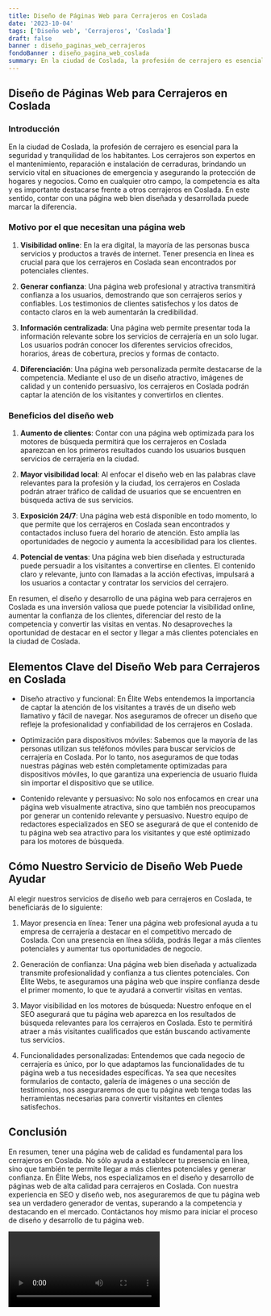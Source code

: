 ```yaml
---
title: Diseño de Páginas Web para Cerrajeros en Coslada
date: '2023-10-04'
tags: ['Diseño web', 'Cerrajeros', 'Coslada']
draft: false
banner : diseño_paginas_web_cerrajeros
fondoBanner : diseño_pagina_web_coslada
summary: En la ciudad de Coslada, la profesión de cerrajero es esencial para la seguridad y tranquilidad de los habitantes. Los cerrajeros son expertos en el mantenimiento, reparación e instalación de cerraduras, brindando un servicio vital en situaciones de emergencia y asegurando la protección de hogares y negocios. Como en cualquier otro campo, la competencia es alta y es importante destacarse frente a otros cerrajeros en Coslada. En este sentido, contar con una página web bien diseñada y desarrollada puede marcar la diferencia.
---
```


## Diseño de Páginas Web para Cerrajeros en Coslada

### Introducción

En la ciudad de Coslada, la profesión de cerrajero es esencial para la seguridad y tranquilidad de los habitantes. Los cerrajeros son expertos en el mantenimiento, reparación e instalación de cerraduras, brindando un servicio vital en situaciones de emergencia y asegurando la protección de hogares y negocios. Como en cualquier otro campo, la competencia es alta y es importante destacarse frente a otros cerrajeros en Coslada. En este sentido, contar con una página web bien diseñada y desarrollada puede marcar la diferencia.

### Motivo por el que necesitan una página web

1. **Visibilidad online**: En la era digital, la mayoría de las personas busca servicios y productos a través de internet. Tener presencia en línea es crucial para que los cerrajeros en Coslada sean encontrados por potenciales clientes.

2. **Generar confianza**: Una página web profesional y atractiva transmitirá confianza a los usuarios, demostrando que son cerrajeros serios y confiables. Los testimonios de clientes satisfechos y los datos de contacto claros en la web aumentarán la credibilidad.

3. **Información centralizada**: Una página web permite presentar toda la información relevante sobre los servicios de cerrajería en un solo lugar. Los usuarios podrán conocer los diferentes servicios ofrecidos, horarios, áreas de cobertura, precios y formas de contacto.

4. **Diferenciación**: Una página web personalizada permite destacarse de la competencia. Mediante el uso de un diseño atractivo, imágenes de calidad y un contenido persuasivo, los cerrajeros en Coslada podrán captar la atención de los visitantes y convertirlos en clientes.

### Beneficios del diseño web

1. **Aumento de clientes**: Contar con una página web optimizada para los motores de búsqueda permitirá que los cerrajeros en Coslada aparezcan en los primeros resultados cuando los usuarios busquen servicios de cerrajería en la ciudad.

2. **Mayor visibilidad local**: Al enfocar el diseño web en las palabras clave relevantes para la profesión y la ciudad, los cerrajeros en Coslada podrán atraer tráfico de calidad de usuarios que se encuentren en búsqueda activa de sus servicios.

3. **Exposición 24/7**: Una página web está disponible en todo momento, lo que permite que los cerrajeros en Coslada sean encontrados y contactados incluso fuera del horario de atención. Esto amplía las oportunidades de negocio y aumenta la accesibilidad para los clientes.

4. **Potencial de ventas**: Una página web bien diseñada y estructurada puede persuadir a los visitantes a convertirse en clientes. El contenido claro y relevante, junto con llamadas a la acción efectivas, impulsará a los usuarios a contactar y contratar los servicios del cerrajero.

En resumen, el diseño y desarrollo de una página web para cerrajeros en Coslada es una inversión valiosa que puede potenciar la visibilidad online, aumentar la confianza de los clientes, diferenciar del resto de la competencia y convertir las visitas en ventas. No desaproveches la oportunidad de destacar en el sector y llegar a más clientes potenciales en la ciudad de Coslada.

<GifSeo />

<Cta />

## Elementos Clave del Diseño Web para Cerrajeros en Coslada

- Diseño atractivo y funcional: En Élite Webs entendemos la importancia de captar la atención de los visitantes a través de un diseño web llamativo y fácil de navegar. Nos aseguramos de ofrecer un diseño que refleje la profesionalidad y confiabilidad de los cerrajeros en Coslada.

- Optimización para dispositivos móviles: Sabemos que la mayoría de las personas utilizan sus teléfonos móviles para buscar servicios de cerrajería en Coslada. Por lo tanto, nos aseguramos de que todas nuestras páginas web estén completamente optimizadas para dispositivos móviles, lo que garantiza una experiencia de usuario fluida sin importar el dispositivo que se utilice.

- Contenido relevante y persuasivo: No solo nos enfocamos en crear una página web visualmente atractiva, sino que también nos preocupamos por generar un contenido relevante y persuasivo. Nuestro equipo de redactores especializados en SEO se asegurará de que el contenido de tu página web sea atractivo para los visitantes y que esté optimizado para los motores de búsqueda.

## Cómo Nuestro Servicio de Diseño Web Puede Ayudar

Al elegir nuestros servicios de diseño web para cerrajeros en Coslada, te beneficiarás de lo siguiente:

1. Mayor presencia en línea: Tener una página web profesional ayuda a tu empresa de cerrajería a destacar en el competitivo mercado de Coslada. Con una presencia en línea sólida, podrás llegar a más clientes potenciales y aumentar tus oportunidades de negocio.

2. Generación de confianza: Una página web bien diseñada y actualizada transmite profesionalidad y confianza a tus clientes potenciales. Con Élite Webs, te aseguramos una página web que inspire confianza desde el primer momento, lo que te ayudará a convertir visitas en ventas.

3. Mayor visibilidad en los motores de búsqueda: Nuestro enfoque en el SEO asegurará que tu página web aparezca en los resultados de búsqueda relevantes para los cerrajeros en Coslada. Esto te permitirá atraer a más visitantes cualificados que están buscando activamente tus servicios.

4. Funcionalidades personalizadas: Entendemos que cada negocio de cerrajería es único, por lo que adaptamos las funcionalidades de tu página web a tus necesidades específicas. Ya sea que necesites formularios de contacto, galería de imágenes o una sección de testimonios, nos aseguraremos de que tu página web tenga todas las herramientas necesarias para convertir visitantes en clientes satisfechos.

## Conclusión

En resumen, tener una página web de calidad es fundamental para los cerrajeros en Coslada. No sólo ayuda a establecer tu presencia en línea, sino que también te permite llegar a más clientes potenciales y generar confianza. En Élite Webs, nos especializamos en el diseño y desarrollo de páginas web de alta calidad para cerrajeros en Coslada. Con nuestra experiencia en SEO y diseño web, nos aseguraremos de que tu página web sea un verdadero generador de ventas, superando a la competencia y destacando en el mercado. Contáctanos hoy mismo para iniciar el proceso de diseño y desarrollo de tu página web.

<Video />

<CtaBot job='Cerrajeros' city='Coslada'/>

<Gmaps query='Coslada+españa+maps' />